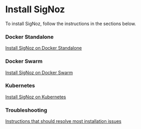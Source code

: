 # Install SigNoz

To install SigNoz, follow the instructions in the sections below.

### Docker Standalone

[Install SigNoz on Docker Standalone](https://signoz.io/docs/install/docker/)

### Docker Swarm

[Install SigNoz on Docker Swarm](https://signoz.io/docs/install/docker-swarm/)

### Kubernetes

[Install SigNoz on Kubernetes](https://signoz.io/docs/install/kubernetes/)

### Troubleshooting

[Instructions that should resolve most installation issues](https://signoz.io/docs/install/troubleshooting/)